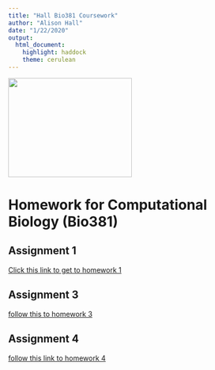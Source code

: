 ```yaml
---
title: "Hall Bio381 Coursework"
author: "Alison Hall"
date: "1/22/2020"
output: 
  html_document: 
    highlight: haddock
    theme: cerulean
---
```

<img src="IMG_5262.jpg" width="250" height="200"/>

# Homework for Computational Biology (Bio381)

## Assignment 1
[Click this link to get to homework 1](HomeworkOne.html)

## Assignment 3 
[follow this to homework 3](HomeworkThree.html)

## Assignment 4 
[follow this link to homework 4](HomeworkFour.html)
